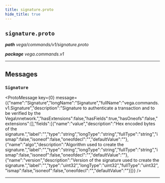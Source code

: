 ```yaml
---
title: signature.proto
hide_title: true
---
```



## `signature.proto`
_**path** vega/commands/v1/signature.proto_

_**package** vega.commands.v1_



---

## Messages


### `Signature`
<ProtoMessage key={0} message={{"name":"Signature","longName":"Signature","fullName":"vega.commands.v1.Signature","description":"Signature to authenticate a transaction and to be verified by the Vega\nnetwork.","hasExtensions":false,"hasFields":true,"hasOneofs":false,"extensions":[],"fields":[{"name":"value","description":"Hex encoded bytes of the signature.","label":"","type":"string","longType":"string","fullType":"string","ismap":false,"isoneof":false,"oneofdecl":"","defaultValue":""},{"name":"algo","description":"Algorithm used to create the signature.","label":"","type":"string","longType":"string","fullType":"string","ismap":false,"isoneof":false,"oneofdecl":"","defaultValue":""},{"name":"version","description":"Version of the signature used to create the signature.","label":"","type":"uint32","longType":"uint32","fullType":"uint32","ismap":false,"isoneof":false,"oneofdecl":"","defaultValue":""}]}} />

---


  